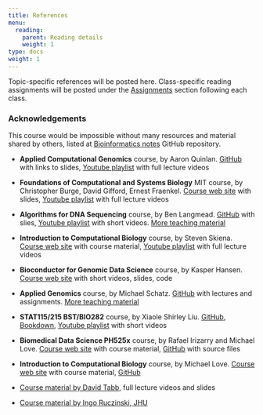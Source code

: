 ```yaml
---
title: References
menu:
  reading:
    parent: Reading details
    weight: 1
type: docs
weight: 1
---
```


Topic-specific references will be posted here. Class-specific reading assignments will be posted under the [Assignments](/assignment/) section following each class.


### Acknowledgements

This course would be impossible without many resources and material shared by others, listed at [Bioinformatics notes](https://github.com/mdozmorov/Bioinformatics_notes) GitHub repository.

- **Applied Computational Genomics** course, by Aaron Quinlan. [GitHub](https://github.com/quinlan-lab/applied-computational-genomics) with links to slides, [Youtube playlist](https://www.youtube.com/playlist?list=PLCbXw1opqIQeNfF26-wWegdGoCC1aut0P) with full lecture videos

- **Foundations of Computational and Systems Biology** MIT course, by Christopher Burge, David Gifford, Ernest Fraenkel. [Course web site](https://ocw.mit.edu/courses/biology/7-91j-foundations-of-computational-and-systems-biology-spring-2014/index.htm) with slides, [Youtube playlist](https://www.youtube.com/playlist?list=PLUl4u3cNGP63uK-oWiLgO7LLJV6ZCWXac) with full lecture videos

- **Algorithms for DNA Sequencing** course, by Ben Langmead. [GitHub](https://github.com/BenLangmead/ads1-slides) with slies, [Youtube playlist](https://www.youtube.com/playlist?list=PL2mpR0RYFQsBiCWVJSvVAO3OJ2t7DzoHA) with short videos. [More teaching material](http://www.langmead-lab.org/teaching-materials/)

- **Introduction to Computational Biology** course, by Steven Skiena. [Course web site](https://www3.cs.stonybrook.edu/~skiena/549/) with course material, [Youtube playlist](https://www.youtube.com/watch?v=pJAIalWDgY0&list=PLA48145CC64FE7990) with full lecture videos

- **Bioconductor for Genomic Data Science** course, by Kasper Hansen. [Course web site](https://kasperdanielhansen.github.io/genbioconductor/) with short videos, slides, code

- **Applied Genomics** course, by Michael Schatz. [GitHub](https://github.com/schatzlab/appliedgenomics2018) with lectures and assignments. [More teaching material](http://schatzlab.cshl.edu/teaching/)

- **STAT115/215 BST/BIO282** course, by Xiaole Shirley Liu. [GitHub](https://github.com/liulab-dfci/bioinfo-combio), [Bookdown](https://liulab-dfci.github.io/bioinfo-combio/), [Youtube playlist](https://www.youtube.com/playlist?list=PLeB-Dlq-v6tY3QLdQBA7rwb4a7fK9mLpv) with short videos

- **Biomedical Data Science PH525x** course, by Rafael Irizarry and Michael Love. [Course web site](https://genomicsclass.github.io/book/) with course material, [GitHub](https://github.com/genomicsclass/labs) with source files

- **Introduction to Computational Biology** course, by Michael Love. [Course web site](https://biodatascience.github.io/compbio/) with course material, [GitHub](https://github.com/biodatascience/compbio) 

- [Course material by David Tabb](https://pickingupthetabb.wordpress.com/building-a-bioinformaticist/free-online-training-in-bioinformatics-and-biostatistics/), full lecture videos and slides

- [Course material by Ingo Ruczinski, JHU](http://www.biostat.jhsph.edu/~iruczins/teaching/)

